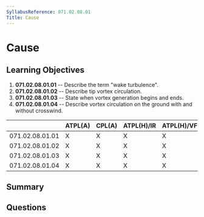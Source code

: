 ```yaml
---
SyllabusReference: 071.02.08.01
Title: Cause
---
```


# Cause

## Learning Objectives

1.  **071.02.08.01.01** -- Describe the term "wake turbulence".
2.  **071.02.08.01.02** -- Describe tip vortex circulation.
3.  **071.02.08.01.03** -- State when vortex generation begins and ends.
4.  **071.02.08.01.04** -- Describe vortex circulation on the ground with and
    without crosswind.

|                 | ATPL(A) | CPL(A) | ATPL(H)/IR | ATPL(H)/VFR | CPL(H) | IR | CBIR(A) |
| --------------- | ------- | ------ | ---------- | ----------- | ------ | -- | ------- |
| 071.02.08.01.01 | X       | X      | X          | X           | X      |    |         |
| 071.02.08.01.02 | X       | X      | X          | X           | X      |    |         |
| 071.02.08.01.03 | X       | X      | X          | X           | X      |    |         |
| 071.02.08.01.04 | X       | X      | X          | X           | X      |    |         |

## Summary

## Questions
